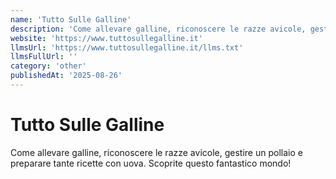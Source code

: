 ```yaml
---
name: 'Tutto Sulle Galline'
description: 'Come allevare galline, riconoscere le razze avicole, gestire un pollaio e preparare tante ricette con uova. Scoprite questo fantastico mondo!'
website: 'https://www.tuttosullegalline.it'
llmsUrl: 'https://www.tuttosullegalline.it/llms.txt'
llmsFullUrl: ''
category: 'other'
publishedAt: '2025-08-26'
---
```


# Tutto Sulle Galline

Come allevare galline, riconoscere le razze avicole, gestire un pollaio e preparare tante ricette con uova. Scoprite questo fantastico mondo!
